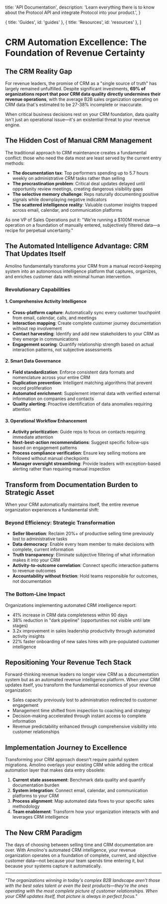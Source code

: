   title: 'API Documentation',
  description:
    'Learn everything there is to know about the Protocol API and integrate Protocol into your product.',
}

  { title: 'Guides', id: 'guides' },
  { title: 'Resources', id: 'resources' },
]

<GradientBackground />
<Container>
  <Navbar />
</Container>

# CRM Automation Excellence: The Foundation of Revenue Certainty

## The CRM Reality Gap

For revenue leaders, the promise of CRM as a "single source of truth" has largely remained unfulfilled. Despite significant investments, **69% of organizations report that poor CRM data quality directly undermines their revenue operations**, with the average B2B sales organization operating on CRM data that's estimated to be 27-38% incomplete or inaccurate.

When critical business decisions rest on your CRM foundation, data quality isn't just an operational issue—it's an existential threat to your revenue engine.

## The Hidden Cost of Manual CRM Management

The traditional approach to CRM maintenance creates a fundamental conflict: those who need the data most are least served by the current entry methods:

- **The documentation tax**: Top performers spending up to 5.7 hours weekly on administrative CRM tasks rather than selling
- **The procrastination problem**: Critical deal updates delayed until opportunity review meetings, creating dangerous visibility gaps
- **The selective memory challenge**: Reps naturally documenting positive signals while downplaying negative indicators
- **The scattered intelligence reality**: Valuable customer insights trapped across email, calendar, and communication platforms

As one VP of Sales Operations put it: "We're running a $100M revenue operation on a foundation of manually entered, subjectively filtered data—a recipe for perpetual uncertainty."

## The Automated Intelligence Advantage: CRM That Updates Itself

Amolino fundamentally transforms your CRM from a manual record-keeping system into an autonomous intelligence platform that captures, organizes, and enriches customer data with minimal human intervention.

### Revolutionary Capabilities

#### 1. Comprehensive Activity Intelligence
- **Cross-platform capture**: Automatically sync every customer touchpoint from email, calendar, calls, and meetings
- **Interaction mapping**: Create complete customer journey documentation without rep involvement
- **Contact harvesting**: Identify and add new stakeholders to your CRM as they emerge in communications
- **Engagement scoring**: Quantify relationship strength based on actual interaction patterns, not subjective assessments

#### 2. Smart Data Governance
- **Field standardization**: Enforce consistent data formats and nomenclature across your entire CRM
- **Duplication prevention**: Intelligent matching algorithms that prevent record proliferation
- **Automated enrichment**: Supplement internal data with verified external information on companies and contacts
- **Quality alerting**: Proactive identification of data anomalies requiring attention

#### 3. Operational Workflow Enhancement
- **Activity prioritization**: Guide reps to focus on contacts requiring immediate attention
- **Next-best-action recommendations**: Suggest specific follow-ups based on engagement patterns
- **Process compliance verification**: Ensure key selling motions are followed without manual checkpoints
- **Manager oversight streamlining**: Provide leaders with exception-based alerting rather than requiring manual inspection

## Transform from Documentation Burden to Strategic Asset

When your CRM automatically maintains itself, the entire revenue organization experiences a fundamental shift:

### Beyond Efficiency: Strategic Transformation

- **Seller liberation**: Reclaim 20%+ of productive selling time previously lost to administrative tasks
- **Data democracy**: Enable every team member to make decisions with complete, current information
- **Truth transparency**: Eliminate subjective filtering of what information makes it into your CRM
- **Activity-to-outcome correlation**: Connect specific interaction patterns to revenue outcomes
- **Accountability without friction**: Hold teams responsible for outcomes, not documentation

### The Bottom-Line Impact

Organizations implementing automated CRM intelligence report:

- 41% increase in CRM data completeness within 90 days
- 38% reduction in "dark pipeline" (opportunities not visible until late stages)
- 3.2x improvement in sales leadership productivity through automated activity insights
- 22% faster onboarding of new sales hires with pre-populated customer intelligence

## Repositioning Your Revenue Tech Stack

Forward-thinking revenue leaders no longer view CRM as a documentation system but as an automated revenue intelligence platform. When your CRM updates itself, you transform the fundamental economics of your revenue organization:

- Sales capacity previously lost to administration redirected to customer engagement
- Management time shifted from inspection to coaching and strategy
- Decision-making accelerated through instant access to complete information
- Revenue predictability enhanced through comprehensive visibility into customer relationships

## Implementation Journey to Excellence

Transforming your CRM approach doesn't require painful system migrations. Amolino overlays your existing CRM while adding the critical automation layer that makes data entry obsolete:

1. **Current state assessment**: Benchmark data quality and quantify documentation burden
2. **System integration**: Connect email, calendar, and communication platforms to your CRM
3. **Process alignment**: Map automated data flows to your specific sales methodology
4. **Team enablement**: Transform how your organization interacts with and leverages CRM intelligence

## The New CRM Paradigm

The days of choosing between selling time and CRM documentation are over. With Amolino's automated CRM intelligence, your revenue organization operates on a foundation of complete, current, and objective customer data—not because your team spends time entering it, but because your systems capture it automatically.

---

*"The organizations winning in today's complex B2B landscape aren't those with the best sales talent or even the best products—they're the ones operating with the most complete picture of customer relationships. When your CRM updates itself, that picture is always in perfect focus."*